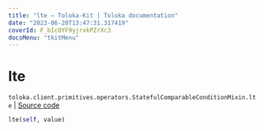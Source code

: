 ```yaml
---
title: "lte — Toloka-Kit | Toloka documentation"
date: "2023-06-20T13:47:31.317419"
coverId: F_bIcOYF9yjrxkPZrXc3
docsMenu: "tkitMenu"
---
```


# lte

`toloka.client.primitives.operators.StatefulComparableConditionMixin.lte` | [Source code](https://github.com/Toloka/toloka-kit/blob/v1.2.0/src/client/primitives/operators.py#L188)

```python
lte(self, value)
```